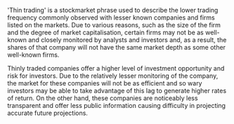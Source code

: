 {{dictdef}}
'Thin trading' is a stockmarket phrase used to describe the lower trading frequency commonly observed with lesser known companies and firms listed on the markets. Due to various reasons, such as the size of the firm and the degree of market capitalisation, certain firms may not be as well-known and closely monitored by analysts and investors and, as a result, the shares of that company will not have the same market depth as some other well-known firms. 

Thinly traded companies offer a higher level of investment opportunity and risk for investors. Due to the relatively lesser monitoring of the company, the market for these companies will not be as efficient and so wary investors may be able to take advantage of this lag to generate higher rates of return. On the other hand, these companies are noticeably less transparent and offer less public information causing difficulty in projecting accurate future projections.
